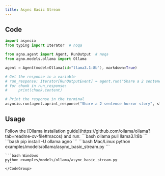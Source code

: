 ```yaml
---
title: Async Basic Stream
---
```


## Code

```python cookbook/models/ollama/async_basic_stream.py
import asyncio
from typing import Iterator  # noqa

from agno.agent import Agent, RunOutput  # noqa
from agno.models.ollama import Ollama

agent = Agent(model=Ollama(id="llama3.1:8b"), markdown=True)

# Get the response in a variable
# run_response: Iterator[RunOutputEvent] = agent.run("Share a 2 sentence horror story", stream=True)
# for chunk in run_response:
#     print(chunk.content)

# Print the response in the terminal
asyncio.run(agent.aprint_response("Share a 2 sentence horror story", stream=True))

```

## Usage

<Steps>
  <Snippet file="create-venv-step.mdx" />

  <Step title="Install Ollama">
    Follow the [Ollama installation guide](https://github.com/ollama/ollama?tab=readme-ov-file#macos) and run:
    ```bash
    ollama pull llama3.1:8b
    ```
  </Step>

  <Step title="Install libraries">
    ```bash
    pip install -U ollama agno
    ```
  </Step>

  <Step title="Run the example">
    <CodeGroup>
    ```bash Mac/Linux
    python examples/models/ollama/async_basic_stream.py
    ```

    ```bash Windows
    python examples/models/ollama/async_basic_stream.py
    ```
    </CodeGroup>
  </Step>
</Steps>

